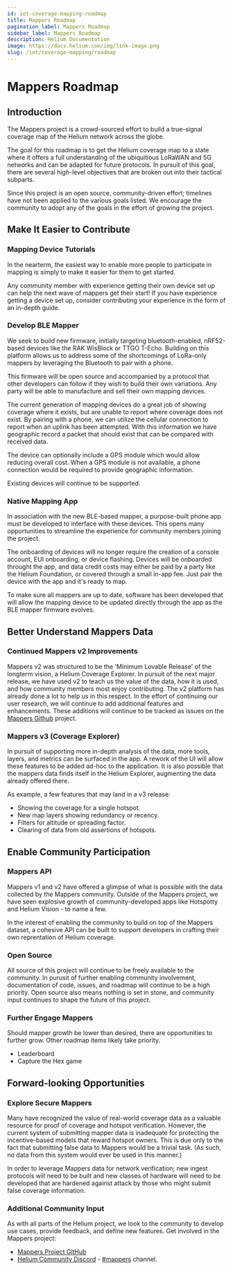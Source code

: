 ```yaml
---
id: iot-coverage-mapping-roadmap
title: Mappers Roadmap
pagination_label: Mappers Roadmap
sidebar_label: Mappers Roadmap
description: Helium Documentation
image: https://docs.helium.com/img/link-image.png
slug: /iot/coverage-mapping/roadmap
---
```



<LegacyContentBanner />

# Mappers Roadmap

## Introduction

The Mappers project is a crowd-sourced effort to build a true-signal coverage map of the Helium
network across the globe.

The goal for this roadmap is to get the Helium coverage map to a state where it offers a full
understanding of the ubiquitious LoRaWAN and 5G networks and can be adapted for future protocols. In
pursuit of this goal, there are several high-level objectives that are broken out into their
tactical subparts.

Since this project is an open source, community-driven effort; timelines have not been applied to
the various goals listed. We encourage the community to adopt any of the goals in the effort of
growing the project.

## Make It Easier to Contribute

### Mapping Device Tutorials

In the nearterm, the easiest way to enable more people to participate in mapping is simply to make
it easier for them to get started.

Any community member with experience getting their own device set up can help the next wave of
mappers get their start! If you have experience getting a device set up, consider contributing your
experience in the form of an in-depth guide.

### Develop BLE Mapper

We seek to build new firmware, initially targeting bluetooth-enabled, nRF52-based devices like the
RAK WisBlock or TTGO T-Echo. Building on this platform allows us to address some of the shortcomings
of LoRa-only mappers by leveraging the Bluetooth to pair with a phone.

This firmware will be open source and accompanied by a protocol that other developers can follow if
they wish to build their own variations. Any party will be able to manufacture and sell their own
mapping devices.

The current generation of mapping devices do a great job of showing coverage where it exists, but
are unable to report where coverage does not exist. By pairing with a phone, we can utilize the
cellular connection to report when an uplink has been attempted. With this information we have
geographic record a packet that should exist that can be compared with received data.

The device can optionally include a GPS module which would allow reducing overall cost. When a GPS
module is not available, a phone connection would be required to provide geographic information.

Existing devices will continue to be supported.

### Native Mapping App

In association with the new BLE-based mapper, a purpose-built phone app must be developed to
interface with these devices. This opens many opportunities to streamline the experience for
community members joining the project.

The onboarding of devices will no longer require the creation of a console account, EUI onboarding,
or device flashing. Devices will be onboarded throught the app, and data credit costs may either be
paid by a party like the Helium Foundation, or covered through a small in-app fee. Just pair the
device with the app and it's ready to map.

To make sure all mappers are up to date, software has been developed that will allow the mapping
device to be updated directly through the app as the BLE mapper firmware evolves.

## Better Understand Mappers Data

### Continued Mappers v2 Improvements

Mappers v2 was structured to be the 'Minimum Lovable Release' of the longterm vision, a Helium
Coverage Explorer. In pursuit of the next major release, we have used v2 to teach us the value of
the data, how it is used, and how community members most enjoy contributing. The v2 platform has
already done a lot to help us in this respect. In the effort of continuing our user research, we
will continue to add additional features and enhancements. These additions will continue to be
tracked as issues on the [Mappers Github](https://github.com/helium/mappers/issues) project.

### Mappers v3 (Coverage Explorer)

In pursuit of supporting more in-depth analysis of the data, more tools, layers, and metrics can be
surfaced in the app. A rework of the UI will allow these features to be added ad-hoc to the
application. It is also possible that the mappers data finds itself in the Helium Explorer,
augmenting the data already offered there.

As example, a few features that may land in a v3 release:

- Showing the coverage for a single hotspot.
- New map layers showing redundancy or recency.
- Filters for altitude or spreading factor.
- Clearing of data from old assertions of hotspots.

## Enable Community Participation

### Mappers API

Mappers v1 and v2 have offered a glimpse of what is possible with the data collected by the Mappers
community. Outside of the Mappers project, we have seen explosive growth of community-developed apps
like Hotspotty and Helium Vision - to name a few.

In the interest of enabling the community to build on top of the Mappers dataset, a cohesive API can
be built to support developers in crafting their own reprentation of Helium coverage.

### Open Source

All source of this project will continue to be freely available to the community. In purusit of
further enabling community involvement, documentation of code, issues, and roadmap will continue to
be a high priority. Open source also means nothing is set in stone, and community input continues to
shape the future of this project.

### Further Engage Mappers

Should mapper growth be lower than desired, there are opportunities to further grow. Other roadmap
items likely take priority.

- Leaderboard
- Capture the Hex game

## Forward-looking Opportunities

### Explore Secure Mappers

Many have recognized the value of real-world coverage data as a valuable resource for proof of
coverage and hotspot verification. However, the current system of submitting mapper data is
inadequate for protecting the incentive-based models that reward hotspot owners. This is due only to
the fact that submitting false data to Mappers would be a trivial task. (As such, no data from this
system would ever be used in this manner.)

In order to leverage Mappers data for network verification; new ingest protocols will need to be
built and new classes of hardware will need to be developed that are hardened against attack by
those who might submit false coverage information.

### Additional Community Input

As with all parts of the Helium project, we look to the community to develop use cases, provide
feedback, and define new features. Get involved in the Mappers project:

- [Mappers Project GitHub](https://github.com/helium/mappers/)
- [Helium Community Discord](https://discord.gg/helium) -
  [#mappers](discord://discord.com/channels/404106811252408320/730801390431240228) channel.
